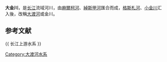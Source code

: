{{Otheruses|subject='''长江流域的河川'''|other=大金川土司|促浸土司}}
{{Geobox|河流
<!-- *** 标题 *** -->
| name = 大金川
| native_name = 
| other_name = 
| category = 
<!-- *** 名称 **** --> 
| etymology = 
| nickname = 
<!-- *** 图片 *** -->
| image = 
| image_caption =
| image_size =
<!-- *** 国家 *** -->
| country = {{PRC}}
| state = 
| region = 
| district = 
| municipality = 
<!-- *** 发源地、支流等 *** -->
| parent = 长江流域、大渡河水系
| tributary_left = 
| tributary_right =
| city = 
| landmark = 
<!-- *** 位置 *** -->
| source = 
| source_location = | source_region = | source_country =
| source_elevation = 
| source_lat_d = | source_lat_m = | source_lat_s = | source_lat_NS =
| source_long_d = | source_long_m = | source_long_s = | source_long_EW =
| source1 = 
| source1_location = | source1_region = | source1_country =
| source1_elevation = 
| source1_lat_d = | source1_lat_m = | source1_lat_s = | source1_lat_NS =
| source1_long_d = | source1_long_m = | source1_long_s = | source1_long_EW =
| source_confluence = 
| source_confluence_location = | source_confluence_region = | source_confluence_country =
| source_confluence_elevation = 
| source_confluence_lat_d = | source_confluence_lat_m = | source_confluence_lat_s = | source_confluence_lat_NS =
| source_confluence_long_d = | source_confluence_long_m = | source_confluence_long_s = | source_confluence_long_EW =
| mouth = 成爲[[大渡河|大渡河]]上游
| mouth_location = | mouth_region = | mouth_country =
| mouth_elevation = 
| mouth_lat_d = | mouth_lat_m = | mouth_lat_s = | mouth_lat_NS =
| mouth_long_d = | mouth_long_m = | mouth_long_s = | mouth_long_EW =
<!-- *** 数据 *** -->
| length = 
| width = 
| depth = 
| volume = 
| watershed = 
| discharge = 
| discharge_max =
| discharge_min =
<!-- *** 自由字段 *** -->
| free =   | free_type = 支流
<!-- *** 地图 *** -->
| map =
| map_caption = 
| map_background = 
| map_locator =
| map_locator_x =
| map_locator_y = 
<!-- *** 网站 *** --> 
| website =
| commons =
<!-- *** 脚注 *** -->
| footnotes =
}}

'''大金川'''，是[[长江|长江]]流域河川，由[[麻爾柯河|麻爾柯河]]、[[綽斯甲河|綽斯甲河]]匯合而成，[[格斯札河|格斯札河]]、[[小金川|小金川]]汇入後，改稱[[大渡河|大渡河]]或金川。

==参考文献==
{{reflist}}

{{ 长江上游水系 }}
{{PRChina-geo-stub}}
[[Category:大渡河水系|Category:大渡河水系]]